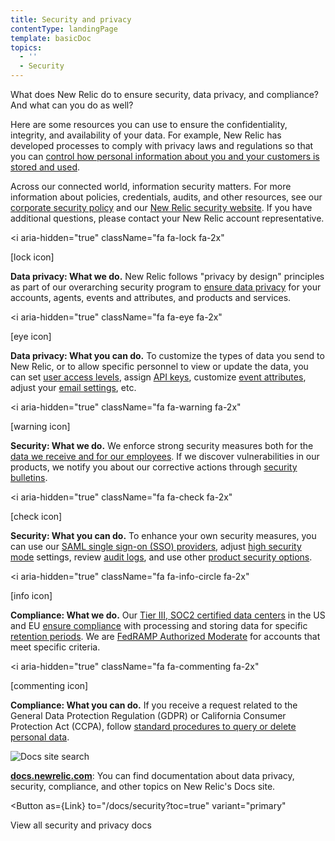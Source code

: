 ```yaml
---
title: Security and privacy
contentType: landingPage
template: basicDoc
topics:
  - ''
  - Security
---
```



What does New Relic do to ensure security, data privacy, and compliance? And what can you do as well?

Here are some resources you can use to ensure the confidentiality, integrity, and availability of your data. For example, New Relic has developed processes to comply with privacy laws and regulations so that you can [control how personal information about you and your customers is stored and used](/docs/using-new-relic/new-relic-security/security/new-relic-personal-data-requests).

Across our connected world, information security matters. For more information about policies, credentials, audits, and other resources, see our [corporate security policy](/docs/licenses/license-information/referenced-policies/security-policy) and our [New Relic security website](https://newrelic.com/security). If you have additional questions, please contact your New Relic account representative.

<i
  aria-hidden="true"
  className="fa fa-lock fa-2x"
>
  \[lock icon]
</i>

**Data privacy: What we do.** New Relic follows "privacy by design" principles as part of our overarching security program to [ensure data privacy](/docs/using-new-relic/new-relic-security/security/data-privacy-new-relic) for your accounts, agents, events and attributes, and products and services.

<i
  aria-hidden="true"
  className="fa fa-eye fa-2x"
>
  \[eye icon]
</i>

**Data privacy: What you can do.** To customize the types of data you send to New Relic, or to allow specific personnel to view or update the data, you can set [user access levels](/docs/accounts/accounts/roles-permissions/users-roles), assign [API keys](/docs/apis/get-started/intro-apis/types-new-relic-api-keys), customize [event attributes](/docs/agents/manage-apm-agents/agent-data/agent-attributes), adjust your [email settings](/docs/security/new-relic-security/data-privacy/data-privacy-new-relic#account-communications), etc.

<i
  aria-hidden="true"
  className="fa fa-warning fa-2x"
>
  \[warning icon]
</i>

**Security: What we do.** We enforce strong security measures both for the [data we receive and for our employees](/docs/using-new-relic/new-relic-security/security/data-privacy-new-relic#security). If we discover vulnerabilities in our products, we notify you about our corrective actions through [security bulletins](/docs/using-new-relic/new-relic-security/security/security-bulletins).

<i
  aria-hidden="true"
  className="fa fa-check fa-2x"
>
  \[check icon]
</i>

**Security: What you can do.** To enhance your own security measures, you can use our [SAML single sign-on (SSO) providers](/docs/accounts/accounts/saml-single-sign/saml-service-providers), adjust [high security mode](/docs/agents/manage-apm-agents/configuration/high-security-mode) settings, review [audit logs](/docs/insights/use-insights-ui/manage-account-data/query-account-audit-logs-nrauditevent), and use other [product security options](/docs/using-new-relic/new-relic-security/security/data-privacy-new-relic#product-security).

<i
  aria-hidden="true"
  className="fa fa-info-circle fa-2x"
>
  \[info icon]
</i>

**Compliance: What we do.** Our [Tier III, SOC2 certified data centers](https://newrelic.com/security) in the US and EU [ensure compliance](/docs/using-new-relic/new-relic-security/security/data-privacy-new-relic#legal) with processing and storing data for specific [retention periods](/docs/using-new-relic/welcome-new-relic/getting-started/data-retention-components). We are [FedRAMP Authorized Moderate](https://docs.newrelic.com/docs/security/new-relic-security/compliance/data-encryption) for accounts that meet specific criteria.

<i
  aria-hidden="true"
  className="fa fa-commenting fa-2x"
>
  \[commenting icon]
</i>

**Compliance: What you can do.** If you receive a request related to the General Data Protection Regulation (GDPR) or California Consumer Protection Act (CCPA), follow [standard procedures to query or delete personal data](/docs/using-new-relic/new-relic-security/security/new-relic-personal-data-requests).

![Docs site search](./images/docs-site-search.png "Docs site search")

**[docs.newrelic.com](https://docs.newrelic.com)**: You can find documentation about data privacy, security, compliance, and other topics on New Relic's Docs site.

<Button
  as={Link}
  to="/docs/security?toc=true"
  variant="primary"
>
  View all security and privacy docs
</Button>
